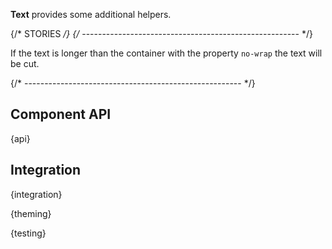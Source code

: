

<Meta of={TextStories} />

<StoryHeading of={TextStories.Basic} hidden></StoryHeading>

<Banner of={TextStories} />

<Lead>**Text** provides some additional helpers.</Lead>

<Canvas of={TextStories.Basic} sourceState="shown" />

<PlaygroundBar of={TextStories.Basic}></PlaygroundBar>

{/* STORIES */}
{/* ------------------------------------------------------ */}

<StoryHeading of={TextStories.NoWrap}></StoryHeading>

If the text is longer than the container with the property `no-wrap` the text will be cut.

<Canvas of={TextStories.NoWrap} sourceState="shown" />

{/* ------------------------------------------------------ */}

## Component API


<Markdown>{api}</Markdown>

## Integration


<Markdown>{integration}</Markdown>


<Markdown>{theming}</Markdown>


<Markdown>{testing}</Markdown>

<Footer />